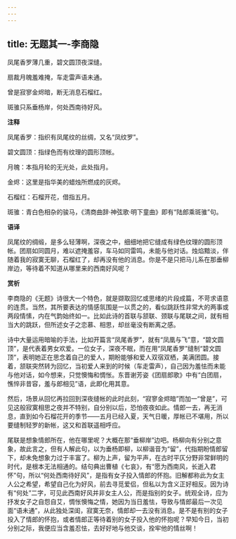 ```yaml
---
---
---
```

title: 无题其一-李商隐
---

凤尾香罗薄几重，碧文圆顶夜深缝。

扇裁月魄羞难掩，车走雷声语未通。

曾是寂寥金烬暗，断无消息石榴红。

斑骓只系垂杨岸，何处西南待好风。

**注释**

凤尾香罗：指织有凤尾纹的丝绸，又名“凤纹罗”。

碧文圆顶：指绿色而有纹理的圆形顶帐。

月魄：本指月轮的无光处，此处指月。

金烬：这里是指华美的蜡烛所燃成的灰烬。

石榴红：石榴开花，借指五月。

斑骓：青白色相杂的骏马，《清商曲辞·神弦歌·明下童曲》即有“陆郎乘斑骓”句。

**语译**

凤尾纹的绸缎，是多么轻薄啊，深夜之中，细细地把它缝成有绿色纹理的圆形顶帐。团扇如同圆月，难以遮掩羞容，车马如同雷鸣，未能与他对话。烛焰黯淡，伴随着我的寂寞无聊，石榴红了，却再没有他的消息。你是不是只把马儿系在那垂柳岸边，等待着不知道从哪里来的西南好风呢？

**赏析**

李商隐的《无题》诗很大一个特色，就是撷取回忆或思绪的片段成篇，不苛求语意的连贯。当然，其所要表达的情感氛围是一以贯之的，看似跳跃性非常大的两事或两段情愫，内在气韵始终如一。比如此诗的首联与颔联、颈联与尾联之间，就有相当大的跳跃，但所述女子之恋慕、相思，却丝毫没有断离之感。

诗中大量运用暗喻的手法，比如开篇言“凤尾香罗”，就有“凤凰与飞”意，“碧文圆顶”，是代表着男女欢爱。一位女子，深夜不眠，而在用“凤尾香罗”缝制“碧文圆顶”，表明她正在思念着自己的爱人，期盼能够和爱人双宿双栖，美满团圆。接着，颔联突然转为回忆，当初爱人来到的时候（车走雷声），自己因为羞怯而未能与他对话，如今想来，只觉懊悔和惆怅。东晋谢芳姿《团扇郎歌》中有“白团扇，憔悴非昔容，羞与郎相见”语，此即化用其意。

然后，场景从回忆再拉回到深夜缝帐的此时此刻，“寂寥金烬暗”而加一“曾是”，可见这般寂寞相思之夜并不特别，自分别以后，恐怕夜夜如此。情郎一去，再无消息，直到如今石榴花开的季节——五月已经入夏，天气日暖，厚帐已不堪用，所以要缝制轻罗的新帐，这又和首联遥相呼应。

尾联是想象情郎所在，他在哪里呢？大概在那“垂柳岸”边吧。杨柳向有分别之意象，故此言之，但有人解此句，以为垂杨即柳，以柳谐音为“留”，代指期盼情郎留下，却未免想象力过于丰富了。柳为上声，留为平声，在古时平仄分野非常鲜明的时代，是根本无法相通的。结句典出曹植《七哀》，有“愿为西南风，长逝入君怀”句，所以“何处西南待好风”，是指有女子投入情郎的怀抱。旧解都称此为女主人公之希望，希望自己化为好风，前去寻觅爱侣，但私以为含义正好相反。因为诗有“何处”二字，可见此西南好风并非女主人公，而是指别的女子。统观全诗，应为抒发女子之自怨自艾，惆怅懊悔之情，她因为当日羞怯，导致与情郎最后一次见面“语未通”，从此独处深闺，寂寞无奈，情郎却一去没有消息。是不是有别的女子投入了情郎的怀抱，或者情郎正等待着别的女子投入他的怀抱呢？早知今日，当初分别之际，我便应当含羞忍怯，去好好地与他交谈，拴牢他的情丝啊！